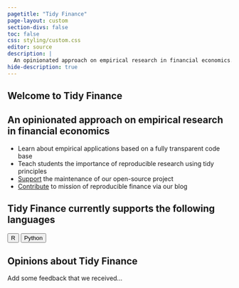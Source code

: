 ```yaml
---
pagetitle: "Tidy Finance"
page-layout: custom
section-divs: false
toc: false
css: styling/custom.css
editor: source
description: | 
  An opinionated approach on empirical research in financial economics.
hide-description: true 
--- 
```


::: {.content-block}

# Welcome to Tidy Finance  

## An opinionated approach on empirical research in financial economics

- Learn about empirical applications based on a fully transparent code base
- Teach students the importance of reproducible research using tidy principles
- [Support](support.qmd) the maintenance of our open-source project
- [Contribute](contribute.qmd) to mission of reproducible finance via our blog

## Tidy Finance currently supports the following languages

::: {.center}
<button class="btn-action" onclick="window.location.href='r/index.html';">
  R
</button>
<button class="btn-action" onclick="window.location.href='python/index.html';">
  Python
</button>
:::

## Opinions about Tidy Finance

Add some feedback that we received...
:::

